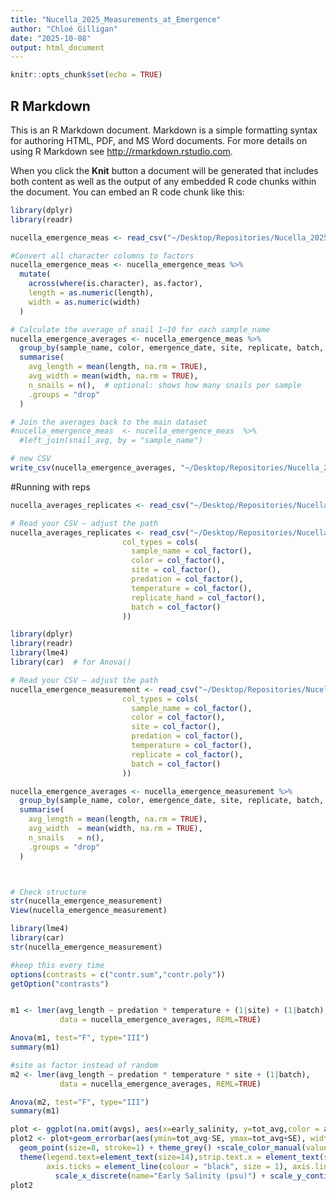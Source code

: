 ```yaml
---
title: "Nucella_2025_Measurements_at_Emergence"
author: "Chloé Gilligan"
date: "2025-10-08"
output: html_document
---
```


```r
knitr::opts_chunk$set(echo = TRUE)
```

## R Markdown

This is an R Markdown document. Markdown is a simple formatting syntax for authoring HTML, PDF, and MS Word documents. For more details on using R Markdown see <http://rmarkdown.rstudio.com>.

When you click the **Knit** button a document will be generated that includes both content as well as the output of any embedded R code chunks within the document. You can embed an R code chunk like this:

```r
library(dplyr)
library(readr)
```


```r
nucella_emergence_meas <- read_csv("~/Desktop/Repositories/Nucella_2025/data/NL_2025_master_measurements_with_metadata.csv")
```


```r
#Convert all character columns to factors
nucella_emergence_meas <- nucella_emergence_meas %>%
  mutate(
    across(where(is.character), as.factor),
    length = as.numeric(length),
    width = as.numeric(width)
  )
```

```r
# Calculate the average of snail 1–10 for each sample_name
nucella_emergence_averages <- nucella_emergence_meas %>%
  group_by(sample_name, color, emergence_date, site, replicate, batch, predation, temperature) %>%
  summarise(
    avg_length = mean(length, na.rm = TRUE),
    avg_width = mean(width, na.rm = TRUE),
    n_snails = n(),  # optional: shows how many snails per sample
    .groups = "drop"
  )
```

```r
# Join the averages back to the main dataset
#nucella_emergence_meas  <- nucella_emergence_meas  %>%
  #left_join(snail_avg, by = "sample_name")
```

```r
# new CSV
write_csv(nucella_emergence_averages, "~/Desktop/Repositories/Nucella_2025/data/nucella_emergence_average_measurements.csv")
```



#Running with reps
```r
nucella_averages_replicates <- read_csv("~/Desktop/Repositories/Nucella_2025/data/nucella_emergence_average_measurements.csv")
```


```r
# Read your CSV — adjust the path
nucella_averages_replicates <- read_csv("~/Desktop/Repositories/Nucella_2025/data/nucella_emergence_average_measurements.csv",
                         col_types = cols(
                           sample_name = col_factor(),
                           color = col_factor(),
                           site = col_factor(),
                           predation = col_factor(),
                           temperature = col_factor(),
                           replicate_hand = col_factor(),
                           batch = col_factor()
                         ))
```





```r

library(dplyr)
library(readr)
library(lme4)
library(car)  # for Anova()

# Read your CSV — adjust the path
nucella_emergence_measurement <- read_csv("~/Desktop/Repositories/Nucella_2025/data/nucella_emergence_average_measurements.csv",
                         col_types = cols(
                           sample_name = col_factor(),
                           color = col_factor(),
                           site = col_factor(),
                           predation = col_factor(),
                           temperature = col_factor(),
                           replicate = col_factor(),
                           batch = col_factor()
                         ))

nucella_emergence_averages <- nucella_emergence_measurement %>%
  group_by(sample_name, color, emergence_date, site, replicate, batch, predation, temperature) %>%
  summarise(
    avg_length = mean(length, na.rm = TRUE),
    avg_width  = mean(width, na.rm = TRUE),
    n_snails   = n(),
    .groups = "drop"
  )



# Check structure
str(nucella_emergence_measurement)
View(nucella_emergence_measurement)

```

```r
library(lme4)
library(car)
str(nucella_emergence_measurement)

#keep this every time
options(contrasts = c("contr.sum","contr.poly"))
getOption("contrasts")


m1 <- lmer(avg_length ~ predation * temperature + (1|site) + (1|batch), 
           data = nucella_emergence_averages, REML=TRUE)

Anova(m1, test="F", type="III")
summary(m1)

#site as factor instead of random
m2 <- lmer(avg_length ~ predation * temperature * site + (1|batch), 
           data = nucella_emergence_averages, REML=TRUE)

Anova(m2, test="F", type="III")
summary(m1)


```
```r
plot <- ggplot(na.omit(avgs), aes(x=early_salinity, y=tot_avg,color = as.factor(late_salinity), shape=late_salinity, fill = late_salinity))
plot2 <- plot+geom_errorbar(aes(ymin=tot_avg-SE, ymax=tot_avg+SE), width=0.1) +
  geom_point(size=8, stroke=1) + theme_grey() +scale_color_manual(values=c("#660066", "#99CC99"))+scale_shape_manual(values=c(22, 21))+ scale_fill_manual(values=c("#660066", "#99CC99"))+
  theme(legend.text=element_text(size=14),strip.text.x = element_text(size = 14), strip.background = element_blank(),panel.border = element_rect(fill= NA, colour = "black"),
        axis.ticks = element_line(colour = "black", size = 1), axis.line = element_line(colour = "black", size=.25), axis.text.x = element_text(size=14, color="black"), axis.text.y = element_text(size=14, color="black"), axis.title=element_text(size=18, color="black")) +
          scale_x_discrete(name="Early Salinity (psu)") + scale_y_continuous(name="No. total nauplii")+ guides(fill = FALSE)
plot2
```








